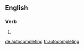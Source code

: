 
==English==

===Verb===
{{head|en}}

# {{present participle of|autocomplete}}

[[de:autocompleting]]
[[fr:autocompleting]]
